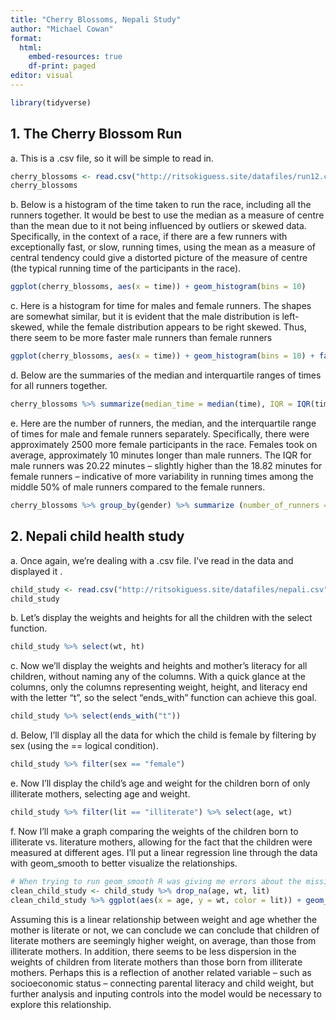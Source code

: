 ---
title: "Cherry Blossoms, Nepali Study"
author: "Michael Cowan"
format: 
  html:
    embed-resources: true
    df-print: paged
editor: visual
---

```{r}
library(tidyverse)
```

## 1. The Cherry Blossom Run

a\. This is a .csv file, so it will be simple to read in.

```{r}
cherry_blossoms <- read.csv("http://ritsokiguess.site/datafiles/run12.csv")
cherry_blossoms
```

b\. Below is a histogram of the time taken to run the race, including all the runners together. It would be best to use the median as a measure of centre than the mean due to it not being influenced by outliers or skewed data. Specifically, in the context of a race, if there are a few runners with exceptionally fast, or slow, running times, using the mean as a measure of central tendency could give a distorted picture of the measure of centre (the typical running time of the participants in the race).

```{r}
ggplot(cherry_blossoms, aes(x = time)) + geom_histogram(bins = 10)
```

c\. Here is a histogram for time for males and female runners. The shapes are somewhat similar, but it is evident that the male distribution is left-skewed, while the female distribution appears to be right skewed. Thus, there seem to be more faster male runners than female runners

```{r}
ggplot(cherry_blossoms, aes(x = time)) + geom_histogram(bins = 10) + facet_wrap(~gender)
```

d\. Below are the summaries of the median and interquartile ranges of times for all runners together.

```{r}
cherry_blossoms %>% summarize(median_time = median(time), IQR = IQR(time))
```

e\. Here are the number of runners, the median, and the interquartile range of times for male and female runners separately. Specifically, there were approximately 2500 more female participants in the race. Females took on average, approximately 10 minutes longer than male runners. The IQR for male runners was 20.22 minutes -- slightly higher than the 18.82 minutes for female runners -- indicative of more variability in running times among the middle 50% of male runners compared to the female runners.

```{r}
cherry_blossoms %>% group_by(gender) %>% summarize (number_of_runners = n(), median_time = median(time), IQR = IQR(time))
```

## 2. Nepali child health study

a\. Once again, we're dealing with a .csv file. I've read in the data and displayed it .

```{r}
child_study <- read.csv("http://ritsokiguess.site/datafiles/nepali.csv")
child_study


```

b\. Let's display the weights and heights for all the children with the select function.

```{r}
child_study %>% select(wt, ht)
```

c\. Now we'll display the weights and heights and mother's literacy for all children, without naming any of the columns. With a quick glance at the columns, only the columns representing weight, height, and literacy end with the letter "t", so the select "ends_with" function can achieve this goal.

```{r}
child_study %>% select(ends_with("t"))
```

d\. Below, I'll display all the data for which the child is female by filtering by sex (using the == logical condition).

```{r}
child_study %>% filter(sex == "female")
```

e\. Now I'll display the child's age and weight for the children born of only illiterate mothers, selecting age and weight.

```{r}
child_study %>% filter(lit == "illiterate") %>% select(age, wt)
```

f\. Now I'll make a graph comparing the weights of the children born to illiterate vs. literature mothers, allowing for the fact that the children were measured at different ages. I'll put a linear regression line through the data with geom_smooth to better visualize the relationships.

```{r}
# When trying to run geom_smooth R was giving me errors about the missing data, so the drop_na function came in handy here.
clean_child_study <- child_study %>% drop_na(age, wt, lit)
clean_child_study %>% ggplot(aes(x = age, y = wt, color = lit)) + geom_point() + geom_smooth(method = "lm")
```

Assuming this is a linear relationship between weight and age whether the mother is literate or not, we can conclude we can conclude that children of literate mothers are seemingly higher weight, on average, than those from illiterate mothers. In addition, there seems to be less dispersion in the weights of children from literate mothers than those born from illiterate mothers. Perhaps this is a reflection of another related variable -- such as socioeconomic status -- connecting parental literacy and child weight, but further analysis and inputing controls into the model would be necessary to explore this relationship.
